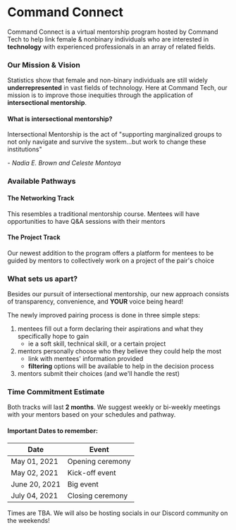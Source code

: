 

# Command Connect

Command Connect is a virtual mentorship program hosted by Command Tech to help link female & nonbinary individuals who are interested in **technology** with experienced professionals in an array of related fields.

### Our Mission & Vision

Statistics show that female and non-binary individuals are still widely **underrepresented** in vast fields of technology. Here at Command Tech, our mission is to improve those inequities through the application of **intersectional mentorship**.

#### What is intersectional mentorship?

Intersectional Mentorship is the act of "supporting marginalized groups to not only navigate and survive the system...but work to change these institutions" 

_- Nadia E. Brown and Celeste Montoya_

### Available Pathways

#### The Networking Track

This resembles a traditional mentorship course. Mentees will have opportunities to have Q&A sessions with their mentors

#### The Project Track

Our newest addition to the program offers a platform for mentees to be guided by mentors to collectively work on a project of the pair's choice

### What sets us apart?

Besides our pursuit of intersectional mentorship, our new approach consists of transparency, convenience, and **YOUR** voice being heard!

The newly improved pairing process is done in three simple steps:

1. mentees fill out a form declaring their aspirations and what they specifically hope to gain
   - ie a soft skill, technical skill, or a certain project
2. mentors personally choose who they believe they could help the most
   - link with mentees' information provided
   - **filtering** options will be available to help in the decision process
3. mentors submit their choices (and we'll handle the rest)

### Time Commitment Estimate

Both tracks will last **2 months**. We suggest weekly or bi-weekly meetings with your mentors based on your schedules and pathway.

#### Important Dates to remember:

| Date          | Event            |
|---------------|------------------|
| May 01, 2021  | Opening ceremony |
| May 02, 2021  | Kick-off event   |
| June 20, 2021 | Big event        |
| July 04, 2021 | Closing ceremony |

Times are TBA. We will also be hosting socials in our Discord community on the weekends!
